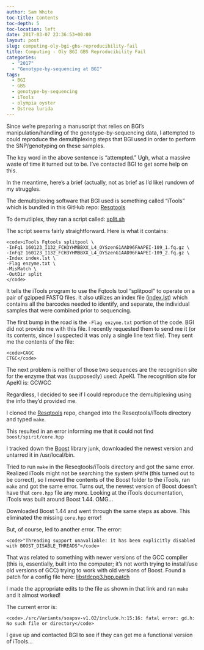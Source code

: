 ```yaml
---
author: Sam White
toc-title: Contents
toc-depth: 5
toc-location: left
date: 2017-03-07 23:36:53+00:00
layout: post
slug: computing-oly-bgi-gbs-reproducibility-fail
title: Computing - Oly BGI GBS Reproducibility Fail
categories:
  - "2017"
  - "Genotype-by-sequencing at BGI"
tags:
  - BGI
  - GBS
  - genotype-by-sequencing
  - iTools
  - olympia oyster
  - Ostrea lurida
---
```


Since we're preparing a manuscript that relies on BGI's manipulation/handling of the genotype-by-sequencing data, I attempted to could reproduce the demultiplexing steps that BGI used in order to perform the SNP/genotyping on these samples.

The key word in the above sentence is "attempted." Ugh, what a massive waste of time it turned out to be. I've contacted BGI to get some help on this.

In the meantime, here's a brief (actually, not as brief as I'd like) rundown of my struggles.

The demultiplexing software that BGI used is something called "iTools" which is bundled in this GitHub repo: [Resqtools](https://github.com/BGI-shenzhen/Reseqtools)

To demutliplex, they ran a script called: [split.sh](https://owl.fish.washington.edu/nightingales/O_lurida/20160223_gbs/split.sh)

The script seems fairly straightforward. Here is what it contains:


    
    <code>iTools Fqtools splitpool \
    -InFq1 160123_I132_FCH3YHMBBXX_L4_OYSzenG1AAD96FAAPEI-109_1.fq.gz \
    -InFq2 160123_I132_FCH3YHMBBXX_L4_OYSzenG1AAD96FAAPEI-109_2.fq.gz \
    -Index index.lst \
    -Flag enzyme.txt \
    -MisMatch \
    -OutDir split
    </code>



It tells the iTools program to use the Fqtools tool "splitpool" to operate on a pair of gzipped FASTQ files. It also utilizes an index file ([index.lst](https://owl.fish.washington.edu/nightingales/O_lurida/20160223_gbs/index.lst)) which contains all the barcodes needed to identify, and separate, the individual samples that were combined prior to sequencing.

The first bump in the road is the `-Flag enzyme.txt` portion of the code. BGI did not provide me with this file. I recently requested them to send me it (or its contents, since I suspected it was only a single line text file). They sent me the contents of the file:


    
    <code>CAGC
    CTGC</code>



The next problem is neither of those two sequences are the recognition site for the enzyme that was (supposedly) used: ApeKI. The recognition site for ApeKI is: GCWGC

Regardless, I decided to see if I could reproduce the demultiplexing using the info they'd provided me.

I cloned the [Resqtools](https://github.com/BGI-shenzhen/Reseqtools) repo, changed into the Reseqtools/iTools directory and typed `make`.

This resulted in an error informing me that it could not find `boost/spirit/core.hpp`

I tracked down the [Boost](https://www.boost.org/) library junk, downloaded the newest version and untarred it in /usr/local/bin.

Tried to run `make` in the Reseqtools/iTools directory and got the same error. Realized iTools might not be searching the system `$PATH` (this turned out to be correct), so I moved the contents of the Boost folder to the iTools, ran `make` and got the same error. Turns out, the newest version of Boost doesn't have that `core.hpp` file any more. Looking at the iTools documentation, iTools was built around Boost 1.44. OMG...

Downloaded Boost 1.44 and went through the same steps as above. This eliminated the missing `core.hpp` error!

But, of course, led to another error. The error:


    
    <code>"Threading support unavaliable: it has been explicitly disabled with BOOST_DISABLE_THREADS"</code>



That was related to something with newer versions of the GCC compiler (this is, essentially, built into the computer; it's not worth trying to install/use old versions of GCC) trying to work with old versions of Boost. Found a patch for a config file here: [libstdcpp3.hpp.patch](https://svn.boost.org/trac/boost/attachment/ticket/6165/libstdcpp3.hpp.patch)

I made the appropriate edits to the file as shown in that link and ran `make` and it almost worked!

The current error is:


    
    <code>./src/Variants/soapsv-v1.02/include.h:15:16: fatal error: gd.h: No such file or directory</code>



I gave up and contacted BGI to see if they can get me a functional version of iTools...
